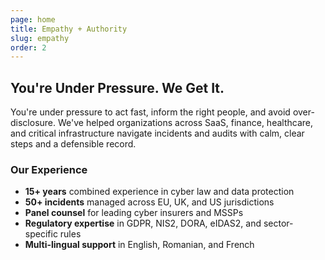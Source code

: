 ```yaml
---
page: home
title: Empathy + Authority
slug: empathy
order: 2
---
```


## You're Under Pressure. We Get It.

You're under pressure to act fast, inform the right people, and avoid over-disclosure. We've helped organizations across SaaS, finance, healthcare, and critical infrastructure navigate incidents and audits with calm, clear steps and a defensible record.

### Our Experience

- **15+ years** combined experience in cyber law and data protection
- **50+ incidents** managed across EU, UK, and US jurisdictions
- **Panel counsel** for leading cyber insurers and MSSPs
- **Regulatory expertise** in GDPR, NIS2, DORA, eIDAS2, and sector-specific rules
- **Multi-lingual support** in English, Romanian, and French
